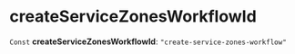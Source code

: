
# createServiceZonesWorkflowId

 `Const` **createServiceZonesWorkflowId**: `"create-service-zones-workflow"`

